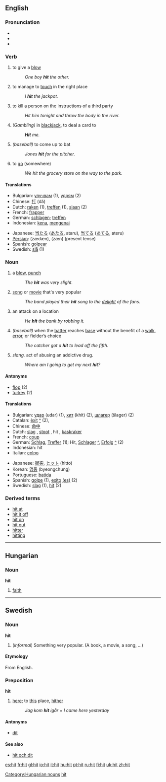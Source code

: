 ==English==

===Pronunciation===
*{{AHD|hĭt}}
*{{IPA|/hɪt/}}
*{{SAMPA|/hIt/}}

===Verb===
{{irregverb|'''to hit'''|'''[[hits]]'''|'''hit'''|'''hit'''|'''[[hitting]]'''}}
# to give a [[blow]]
#: ''One boy '''hit''' the other.''
# to manage to [[touch]] in the right place
#: ''I '''hit''' the jackpot.''
# to kill a person on the instructions of a third party
#: ''Hit him tonight and throw the body in the river.''
# ''(Gambling)'' in [[blackjack]], to deal a card to
#:'' '''Hit''' me.''
# ''(baseball)'' to come up to bat
#: ''Jones '''hit''' for the pitcher.''
# to [[go]] (somewhere)
#: ''We hit the grocery store on the way to the park.''  
====Translations====
{{top}}
*Bulgarian: [[улучвам]] (1), [[удрям]] (2)
*Chinese: [[打]] (dă)
*Dutch: [[raken]] (1), [[treffen]] (1), [[slaan]] (2)
*French: [[frapper]]
*German: [[schlagen]]; [[treffen]]
*Indonesian: [[kena]], [[kena|mengenai]]
{{mid}}
*Japanese: [[当たる]] ([[あたる]], ataru), [[当てる]] ([[あてる]], ateru)
*[[Persian]]: {{FAchar|[[زدن|زَدَن]]}} (zædæn), {{FAchar|[[زن|زَن]]}} (zæn) (present tense)
*Spanish: [[golpear]]
*Swedish: [[slå]] (1)
{{bottom}}

===Noun===
{{en-noun|hit|hits}}
# a [[blow]], [[punch]]
#: ''The '''hit''' was very slight.''
# [[song]] or [[movie]] that's very popular
#: ''The band played their '''hit''' song to the [[delight]] of the fans.''
# an attack on a location
#: ''He '''hit''' the bank by robbing it.''
# ''(baseball)'' when the [[batter]] reaches [[base]] without the benefit of a [[walk]], [[error]], or fielder’s choice
#: ''The catcher got a '''hit''' to lead off the fifth.''
# ''slang.'' act of abusing an addictive drug.
#: ''Where am I going to get my next '''hit'''?''

====Antonyms====
*[[flop]] (2)
*[[turkey]] (2)

====Translations====
{{top}}
*Bulgarian: [[удар]] (udar) {{m}} (1), [[хит]] (khit) {{m}} (2), [[шлагер]] (šlager) {{m}} (2)
*Catalan: [[èxit]] {{m}} [[:ca:èxit|^]] (2),
*Chinese: [[命中]]
*Dutch: [[slag]] {{m}}, [[stoot]] {{m}}, hit {{m}}, [[kaskraker]] {{m}}
*French: [[coup]] {{m}}
*German: [[Schlag]], [[Treffer]] (1); Hit, [[Schlager]] [[:de:Schlager|^]], [[Erfolg]] [[:de:Erfolg|^]] {{m}} (2)
*Indonesian: hit
*Italian: [[colpo]] {{m}}
{{mid}}
*Japanese: [[衝突]], [[ヒット]] (hitto)
*Korean: [[명중]] (byeongchung)
*Portuguese: [[batida]] {{f}}
*Spanish: [[golpe]] {{m}} (1), [[exito]] {{m}} [[:es:exito|(es)]] (2)
*Swedish: [[slag]] {{n}} (1), [[hit#Swedish|hit]] {{c}} (2)
{{bottom}}


===Derived terms===
*[[hit at]]
*[[hit it off]]
*[[hit on]]
*[[hit out]]
*[[hitter]]
*[[hitting]]


----

==Hungarian==

===Noun===
'''hit'''

# [[faith]]

[[Category:Hungarian nouns]]


----
==Swedish==
===Noun===
'''hit''' {{c}}
#(''informal'') Something very popular. (A book, a movie, a song, ...)

====Etymology====
From English.

===Preposition===
'''hit'''
#[[here]]; to [[this]] place, [[hither]]
#:''Jag kom '''hit''' igår'' = ''I came here yesterday''

====Antonyms====
*[[dit]]

====See also====
*[[hit och dit]]

[[Category:Baseball|hit]]

[[es:hit]]
[[fr:hit]]
[[gl:hit]]
[[io:hit]]
[[it:hit]]
[[hu:hit]]
[[pt:hit]]
[[ru:hit]]
[[fi:hit]]
[[uk:hit]]
[[zh:hit]]
